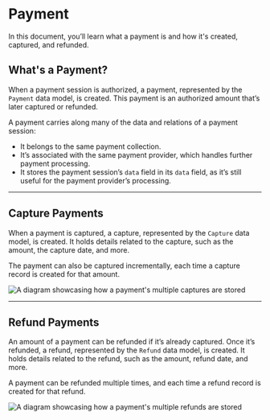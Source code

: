 # Payment

In this document, you’ll learn what a payment is and how it's created, captured, and refunded.

## What's a Payment?

When a payment session is authorized, a payment, represented by the `Payment` data model, is created. This payment is an authorized amount that’s later captured or refunded.

A payment carries along many of the data and relations of a payment session:

- It belongs to the same payment collection.
- It’s associated with the same payment provider, which handles further payment processing.
- It stores the payment session’s `data` field in its `data` field, as it’s still useful for the payment provider’s processing.

---

## Capture Payments

When a payment is captured, a capture, represented by the `Capture` data model, is created. It holds details related to the capture, such as the amount, the capture date, and more.

The payment can also be captured incrementally, each time a capture record is created for that amount.

![A diagram showcasing how a payment's multiple captures are stored](https://res.cloudinary.com/dza7lstvk/image/upload/v1711565445/Medusa%20Resources/payment-capture_f5fve1.jpg)

---

## Refund Payments

An amount of a payment can be refunded if it’s already captured. Once it’s refunded, a refund, represented by the `Refund` data model, is created. It holds details related to the refund, such as the amount, refund date, and more.

A payment can be refunded multiple times, and each time a refund record is created for that refund.

![A diagram showcasing how a payment's multiple refunds are stored](https://res.cloudinary.com/dza7lstvk/image/upload/v1711565555/Medusa%20Resources/payment-refund_lgfvyy.jpg)
